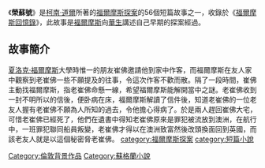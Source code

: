 {{infobox Book | 
| name            = 榮蘇號
|  title_orig    = '''''The Adventure of the 'Gloria Scott''''''
|image =
|   image_caption =
| author        = [[柯南·道爾|柯南·道爾]]
| country         = {{UK}}
| language        = [[英文|英文]]
| series          = 
|  genre         = [[短篇小說|短篇小說]]
|   release_date  = 1894年
}}
《'''榮蘇號'''》是[[柯南·道爾|柯南·道爾]]所著的[[福爾摩斯探案|福爾摩斯探案]]的56個短篇故事之一，收錄於《[[福爾摩斯回憶錄|福爾摩斯回憶錄]]》，此故事是[[福爾摩斯|福爾摩斯]]向[[華生|華生]]講述自己早期的探案經過。
==故事簡介==
[[夏洛克·福爾摩斯|夏洛克·福爾摩斯]]大學時惟一的朋友崔佛邀請他到家中作客，而福爾摩斯在友人家中觀察到老崔佛一些不願提及的往事，令這次作客不歡而散。隔了一段時間，崔佛主動找福爾摩斯，指老崔佛命懸一線，希望福爾摩斯能解開當中之謎。老崔佛收到一封不明所以的信後，便卧病在床，福爾摩斯解讀了信件後，知道老崔佛的一位老友人握有老崔佛不願為人所知的過去，令他擔心得病了。於是兩人趕回崔佛大宅，可惜老崔佛已經死了，他們在遺書中得知老崔佛原來是罪犯被流放到澳洲，在航行中，一班罪犯聯同船員叛變，老崔佛才得以在澳洲致富然後改頭換面回到英國，而該老友人就是以這個秘密脅老崔佛。
{{福爾摩斯回憶錄}}
[[category:福爾摩斯探案|category:福爾摩斯探案]]
[[category:短篇小說|category:短篇小說]]
[[Category:倫敦背景作品|Category:倫敦背景作品]]
[[Category:蘇格蘭小說|Category:蘇格蘭小說]]